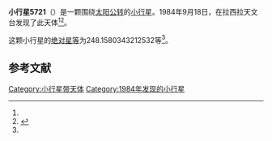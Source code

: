 {{Infobox planet
| bgcolour = #FFFFC0
| name = 5721
| symbol = 
| image = 
| caption = 
| discovery = yes
| discovery_ref = 
| discoverer = {{link-en|亨利·德波鸿诺|Henri Debehogne}}
| discovery_site = [[拉西拉天文台|拉西拉天文台]] 
| discovered = 1984年9月18日
| designations = yes
| mp_name = 
| named_after = 
| alt_names = 1984 SO5/ 1980 TL14 / 1989 WE2
| mp_category = [[主带小行星|主带小行星]]
| orbit_ref = <ref name="a">[http://ssd.jpl.nasa.gov/sbdb.cgi?sstr=5721 5721] {{Wayback|url=http://ssd.jpl.nasa.gov/sbdb.cgi?sstr=5721 |date=20110610005539 }}，小行星數據庫瀏覽器（JPL Small-Body Database Browser）－[[美国国家航空航天局|美国国家航空航天局]]喷气推进实验室</ref>
| epoch = 2456400.5 (2013年4月18日更新)
| aphelion = {{convert|3.016535435289954|AU|km|3|abbr=on|lk=out}}
| perihelion = {{convert|2.350346628350918|AU|km|3|abbr=on}}
| semimajor = {{convert|2.683441031820436|AU|km|3|abbr=on}}
| eccentricity = 0.124129578
| period = 1605.596864 [[日|日]]<br />4.4[[儒略年|儒略年]]
| avg_speed = 
| inclination = 4.666436177488538
| asc_node = 141.8334651005507
| mean_anomaly = 
| arg_peri = 248.1580343212532
| satellites = 
| physical_characteristics = yes
| dimensions = 
| mass = 
| density = 
| surface_grav = 
| escape_velocity = 
| sidereal_day = 
| axial_tilt = 
| pole_ecliptic_lat = 
| pole_ecliptic_lon = 
| albedo = 
| temperatures= 
| temp_name1 = 
| mean_temp_1 = 
| max_temp_1 = 
| temp_name2 = 
| max_temp_2 = 
| spectral_type = 
| abs_magnitude = 248.1580343212532
}}

'''小行星5721'''（{{lang-en|5721}}）是一颗围绕[[太阳|太阳]][[公转|公转]]的[[小行星|小行星]]。1984年9月18日，{{link-en|亨利·德波鸿诺|Henri Debehogne}}在拉西拉天文台发现了此天体<ref name="a" /><ref>{{cite news|title=小行星列表|url=http://cfa-www.harvard.edu/iau/lists/NumberedMPs.txt|accessdate=2013-07-08|newspaper=哈佛大学|archive-date=2008-05-17|archive-url=https://web.archive.org/web/20080517010638/http://cfa-www.harvard.edu/iau/lists/NumberedMPs.txt|dead-url=no}}</ref>。

这颗小行星的[[绝对星等|绝对星等]]为248.1580343212532等<ref name="a" />。

==参考文献==
{{reflist}}
{{Minor Planet Number|[[小行星5720|小行星5720]]|[[小行星5722|小行星5722]]}}

{{小天体}}

[[Category:小行星带天体|Category:小行星带天体]]
[[Category:1984年发现的小行星|Category:1984年发现的小行星]]

{{asteroid-stub}}